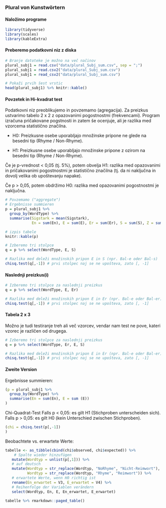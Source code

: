 ### Plural von Kunstwörtern

#### Naložimo programe

```r
library(tidyverse)
library(scales)
library(kableExtra)
```

#### Preberemo podatkovni niz z diska

```r
# Branje datoteke je možno na več načinov
plural_subj1 = read.csv("data/plural_Subj_sum.csv", sep = ";")
plural_subj1 = read.csv2("data/plural_Subj_sum.csv")
plural_subj1 = read_csv2("data/plural_Subj_sum.csv")

# Pokaži prvih šest vrstic
head(plural_subj1) %>% knitr::kable()

```

#### Povzetek in Hi-kvadrat test

Podatkovni niz preoblikujemo in povzemamo (agregacija). Za preizkus ustvarimo tabelo 2 x 2 z opazovanimi pogostnostmi (frekvencami). Program izračuna pričakovane pogstnosti in zatem še ocenjuje, ali je razlika med vzorcema statistično značilna.

-   H0: Preizkusne osebe uporabljajo množinske pripone ne glede na besedni tip (Rhyme / Non-Rhyme).

-   H1: Preizkusne osebe uporabljajo množinske pripone z ozirom na besedni tip (Rhyme / Non-Rhyme).

Če je p-vrednost \< 0,05 (tj. 5%), potem obvelja H1: razlika med opazovanimi in pričakovanimi pogostnostmi je statistično značilna (tj. da ni naključna in dovolj velika ob upoštevanju napake).

Če p \> 0,05, potem obdržimo H0: razlika med opazovanimi pogostnostmi je naključna.

```r
# Povzemamo ("aggregate")
# Ergebnisse summieren
p = plural_subj1 %>% 
  group_by(WordType) %>% 
  summarise(Sigstark = mean(Sigstark),
            En = sum(En), E = sum(E), Er = sum(Er), S = sum(S), Z = sum(Z)) 

# izpis tabele
knitr::kable(p)

# Izberemo tri stolpce
q = p %>% select(WordType, E, S)

# Razlika med deleži množinskih pripon E in S (npr. Bal-e oder Bal-s)
chisq.test(q[,-1]) # prvi stolpec naj se ne upošteva, zato [, -1]

```

#### Naslednji preizkus(i)

```r
# Izberemo tri stolpce za naslednji preizkus
q = p %>% select(WordType, E, Er)

# Razlika med deleži množinskih pripon E in Er (npr. Bal-e oder Bal-er)
chisq.test(q[,-1]) # prvi stolpec naj se ne upošteva, zato [, -1]

```

#### Tabela 2 x 3

Možno je tudi testiranje treh ali več vzorcev, vendar nam test ne pove, kateri vzorec je različen od drugega.

```r
# Izberemo tri stolpce za naslednji preizkus
q = p %>% select(WordType, Er, E, S)

# Razlika med deleži množinskih pripon E in Er (npr. Bal-e oder Bal-er)
chisq.test(q[,-1]) # prvi stolpec naj se ne upošteva, zato [, -1]

```

#### Zweite Version

Ergebnisse summieren:

```r
(p = plural_subj1 %>% 
  group_by(WordType) %>% 
  summarise(En = sum(En), E = sum (E))
)

```

Chi-Quadrat-Test Falls p \< 0,05: es gilt H1 (Stichproben unterscheiden sich). Falls p \> 0,05: es gilt H0 (kein Unterschied zwischen Stichproben).

```r
(chi = chisq.test(p[,-1])
)

```

Beobachtete vs. erwartete Werte:

```r
tabelle <- as_tibble(cbind(chi$observed, chi$expected)) %>%
    # Spalte wieder hinzufügen
   mutate(Wordtyp = unlist(p[,1])) %>%
   # auf deutsch
   mutate(Wordtyp = str_replace(Wordtyp, "NoRhyme", "Nicht-Reimwort"), 
          Wordtyp = str_replace(Wordtyp, "Rhyme", "Reimwort")) %>%
   # erwartete Werte, wenn H0 richtig ist
   rename(En_erwartet = V3, E_erwartet = V4) %>% 
   # Reihenfolge der Variablen verändern
   select(Wordtyp, En, E, En_erwartet, E_erwartet)

tabelle %>% rmarkdown::paged_table()
```
